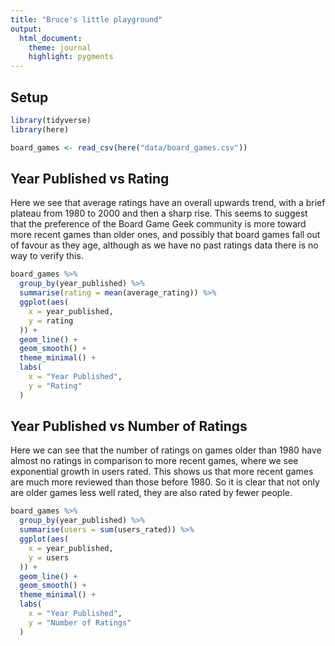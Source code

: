 ```yaml
---
title: "Bruce's little playground"
output:
  html_document:
    theme: journal
    highlight: pygments
---
```


## Setup

```r
library(tidyverse)
library(here)
```

```r
board_games <- read_csv(here("data/board_games.csv"))
```

## Year Published vs Rating

Here we see that average ratings have an overall upwards trend, with a brief plateau from 1980 to 2000 and then a sharp rise. This seems to suggest that the preference of the Board Game Geek community is more toward more recent games than older ones, and possibly that board games fall out of favour as they age, although as we have no past ratings data there is no way to verify this.

```r
board_games %>%
  group_by(year_published) %>%
  summarise(rating = mean(average_rating)) %>%
  ggplot(aes(
    x = year_published,
    y = rating
  )) +
  geom_line() +
  geom_smooth() +
  theme_minimal() +
  labs(
    x = "Year Published",
    y = "Rating"
  )
```

## Year Published vs Number of Ratings

Here we can see that the number of ratings on games older than 1980 have almost no ratings in comparison to more recent games, where we see exponential growth in users rated. This shows us that more recent games are much more reviewed than those before 1980. So it is clear that not only are older games less well rated, they are also rated by fewer people.

```r
board_games %>%
  group_by(year_published) %>%
  summarise(users = sum(users_rated)) %>%
  ggplot(aes(
    x = year_published,
    y = users
  )) +
  geom_line() +
  geom_smooth() +
  theme_minimal() +
  labs(
    x = "Year Published",
    y = "Number of Ratings"
  )
```